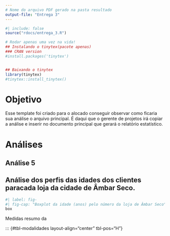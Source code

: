 ```yaml
---
# Nome do arquivo PDF gerado na pasta resultado
output-file: "Entrega 3"
---
```


```r
#| include: false
source("rdocs/entrega_3.R")
```

```r
# Rodar apenas uma vez na vida!
## Instalando o tinytex(pacote apenas)
### CRAN version
#install.packages('tinytex')


## Baixando o tinytex
library(tinytex)
#tinytex::install_tinytex()
```




# Objetivo

Esse template foi criado para o alocado conseguir observar como ficaria sua análise o arquivo principal. É daqui que o gerente de projetos irá copiar a análise e inserir no documento principal que gerará o relatório estatístico.

# Análises

## Análise 5

## Análise dos perfis das idades dos clientes paracada loja da cidade de Âmbar Seco.

```r
#| label: fig-
#| fig-cap: "Boxplot da idade (anos) pelo número da loja de Âmbar Seco"
box


```






::: {#quad- layout-align="center" quad-pos="H"}
```{=latex}
\begin{quadro}[H]
	\setlength{	\tabcolsep}{9pt}
	\renewcommand{	\arraystretch}{1.20}
	\caption{Medidas resumo da(o) [nome da variável]}
	\centering
	\begin{adjustbox}{max width=\textwidth}
	\begin{tabular} { | l |
			S[table-format = 2.2]
			S[table-format = 2.2]
			S[table-format = 3.2]
			S[table-format = 2.2]
			|}
	\hline
		\textbf{Estatística} & \textbf{2} & \textbf{6} & \textbf{8} & \textbf{9} \\
		\hline
		Média & 34,99 & 39,76 & 35,64 & 33,95 \\
		Desvio Padrão & 5,47 & 6,05 & 12 & 13,51 \\
		Variância & 29,91 & 36,64 & 144,12 & 182,54 \\
		Mínimo & 25 & 30 & 15 & 16 \\
		1º Quartil & 31 & 34 & 27 & 24 \\
		Mediana & 34 & 40 & 34 & 31 \\
		3º Quartil & 40 & 44 & 39 & 39 \\
		Máximo & 44 & 49 & 77 & 80 \\
	\hline
	\end{tabular}
	\label{quad:quadro_resumo1}
	\end{adjustbox}
\end{quadro}
```

Medidas resumo da 
:::



::: {#tbl-modalidades layout-align="center" tbl-pos="H"}
```{=latex}

```
